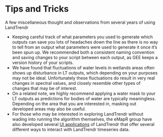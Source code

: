# Tips and Tricks
A few miscellaneous thought and observations from several years of using LandTrendr

-	Keeping careful track of what parameters you used to generate which outputs can save you lots of headaches down the line as there is no way to tell from an output what parameters were used to generate it once it’s been spun up. We recommended both a consistent naming convention and saving changes to your script between each output, as GEE keeps a version history of your scripts. 
- We have found that fluctuations of water levels in wetlands areas often shows up disturbance in LT outputs, which depending on your purposes may not be ideal. Unfortunately these fluctuations do result in very real changes in spectral values, and closely resemble other types of changes that may be of interest. 
- On a related note, we highly recommend applying a water mask to your LT outputs as predictions for bodies of water are typically meaningless. Depending on the area that you are interested in, masking out developed areas may also be useful.
- For those who may be interested in exploring LandTrendr without wading into running the algorithm themselves, the eMapR group have also developed several [UI applications](https://developers.google.com/earth-engine/apidocs/ee-algorithms-temporalsegmentation-landtrendr) of LandTrendr that offer several different ways to interact with LandTrendr timeseries data.